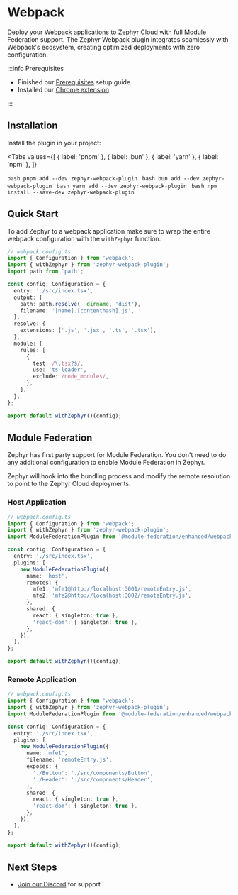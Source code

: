 
# Webpack

Deploy your Webpack applications to Zephyr Cloud with full Module Federation support. The Zephyr Webpack plugin integrates seamlessly with Webpack's ecosystem, creating optimized deployments with zero configuration.

:::info Prerequisites

- Finished our [Prerequisites](/getting-started/installation) setup guide
- Installed our [Chrome extension](https://chromewebstore.google.com/detail/zephyr-mission-control/liflhldchhinbaeplljlplhnbkdidedn)

:::

<CodemodDisclaimer />

## Installation

Install the plugin in your project:

<Tabs
  values={[
    { label: 'pnpm' },
    { label: 'bun' },
    { label: 'yarn' },
    { label: 'npm' },
  ]}
>
  <Tab>```bash pnpm add --dev zephyr-webpack-plugin ```</Tab>
  <Tab>```bash bun add --dev zephyr-webpack-plugin ```</Tab>
  <Tab>```bash yarn add --dev zephyr-webpack-plugin ```</Tab>
  <Tab>```bash npm install --save-dev zephyr-webpack-plugin ```</Tab>
</Tabs>

## Quick Start

To add Zephyr to a webpack application make sure to wrap the entire webpack configuration with the `withZephyr` function.

```typescript
// webpack.config.ts
import { Configuration } from 'webpack';
import { withZephyr } from 'zephyr-webpack-plugin';
import path from 'path';

const config: Configuration = {
  entry: './src/index.tsx',
  output: {
    path: path.resolve(__dirname, 'dist'),
    filename: '[name].[contenthash].js',
  },
  resolve: {
    extensions: ['.js', '.jsx', '.ts', '.tsx'],
  },
  module: {
    rules: [
      {
        test: /\.tsx?$/,
        use: 'ts-loader',
        exclude: /node_modules/,
      },
    ],
  },
};

export default withZephyr()(config);
```

## Module Federation

Zephyr has first party support for Module Federation. You don't need to do any additional configuration to enable Module Federation in Zephyr.

Zephyr will hook into the bundling process and modify the remote resolution to point to the Zephyr Cloud deployments.

### Host Application

```typescript
// webpack.config.ts
import { Configuration } from 'webpack';
import { withZephyr } from 'zephyr-webpack-plugin';
import ModuleFederationPlugin from '@module-federation/enhanced/webpack';

const config: Configuration = {
  entry: './src/index.tsx',
  plugins: [
    new ModuleFederationPlugin({
      name: 'host',
      remotes: {
        mfe1: 'mfe1@http://localhost:3001/remoteEntry.js',
        mfe2: 'mfe2@http://localhost:3002/remoteEntry.js',
      },
      shared: {
        react: { singleton: true },
        'react-dom': { singleton: true },
      },
    }),
  ],
};

export default withZephyr()(config);
```

### Remote Application

```typescript
// webpack.config.ts
import { Configuration } from 'webpack';
import { withZephyr } from 'zephyr-webpack-plugin';
import ModuleFederationPlugin from '@module-federation/enhanced/webpack';

const config: Configuration = {
  entry: './src/index.tsx',
  plugins: [
    new ModuleFederationPlugin({
      name: 'mfe1',
      filename: 'remoteEntry.js',
      exposes: {
        './Button': './src/components/Button',
        './Header': './src/components/Header',
      },
      shared: {
        react: { singleton: true },
        'react-dom': { singleton: true },
      },
    }),
  ],
};

export default withZephyr()(config);
```

## Next Steps

- [Join our Discord](https://zephyr-cloud.io/discord) for support
